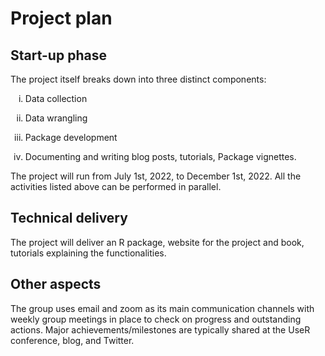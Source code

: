 # Project plan

## Start-up phase
<!--
Covering the planning phase, this section should provide a relatively detailed plan of how work will start on the project. This section is important because projects need to get up and running quickly.


 - [ ] Setting up collaboration platform inc. code for contributors etc.
 - [ ] Licence decisions
 - [ ] Reporting framework
-->

The project itself breaks down into three distinct components:

i) Data collection

ii) Data wrangling

iii) Package development

iv) Documenting and writing blog posts, tutorials, Package vignettes.

The project will run from July 1st, 2022, to December 1st, 2022. All the activities listed above can be performed in parallel.

## Technical delivery
<!--
Covering the actual delivery of the project this section should provide at least a high-level the implementation. 

Including target dates is really important as you need to be committed and the ISC need to have a means of tracking delivery
-->

The project will deliver an R package, website for the project and book, tutorials explaining the functionalities.

## Other aspects
<!--
Covering non-technical activities like on-going publicity, paper preparation, discussion groups etc. that might be required to facilitate successful delivery of the project.

 - [ ] Announcement post
 - [ ] Delivery blog post
 - [ ] Twitter
 - [ ] UseR!
 - [ ] ISC meetings
-->

The group uses email and zoom as its main communication channels with weekly group meetings in place to check on progress and outstanding actions. Major achievements/milestones are typically shared at the UseR conference, blog, and Twitter.
